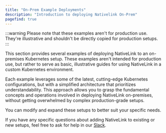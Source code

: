 ```yaml
---
title: "On-Prem Example Deployments"
description: "Introduction to deploying Nativelink On-Prem"
pagefind: true
---
```


:::warning
Please note that these examples aren't for production use. They're
illustrative and shouldn't be directly copied for production setups.
:::

This section provides several examples of deploying NativeLink to an
on-premises Kubernetes setup. These examples aren't intended for
production use, but rather to serve as basic, illustrative guides for
using NativeLink in a custom Kubernetes environment.

Each example leverages some of the latest, cutting-edge Kubernetes
configurations, but with a simplified architecture that prioritizes
understandability. This approach allows you to grasp the fundamental
concepts and operations involved in deploying NativeLink on-premises,
without getting overwhelmed by complex production-grade setups.

You can modify and expand these setups to better suit your specific
needs.

If you have any specific questions about adding NativeLink to existing or
new setups, feel free to ask for help in our
[Slack](https://nativelink.slack.com/join/shared_invite/zt-281qk1ho0-krT7HfTUIYfQMdwflRuq7A#/shared-invite/email).

